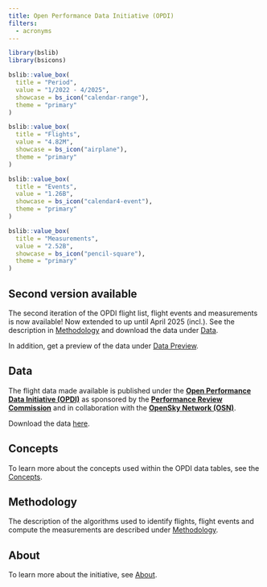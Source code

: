```yaml
---
title: Open Performance Data Initiative (OPDI)
filters:
  - acronyms
---
```


```r
library(bslib)
library(bsicons)
```



::: {layout-ncol=2}
```r
bslib::value_box(
  title = "Period",
  value = "1/2022 - 4/2025",
  showcase = bs_icon("calendar-range"),
  theme = "primary"
)
```

```r
bslib::value_box(
  title = "Flights",
  value = "4.82M", 
  showcase = bs_icon("airplane"),
  theme = "primary"
)
```
:::

::: {layout-ncol=2}
```r
bslib::value_box(
  title = "Events",
  value = "1.26B",
  showcase = bs_icon("calendar4-event"),
  theme = "primary"
)
```

```r
bslib::value_box(
  title = "Measurements",
  value = "2.52B",
  showcase = bs_icon("pencil-square"),
  theme = "primary"
)
```
:::

::: {.callout-tip}
## Second version available

The second iteration of the OPDI flight list, flight events and measurements is now available! Now extended to up until April 2025 (incl.). See the description in [Methodology](/methodology.html) and download the data under [Data](/data.html).

In addition, get a preview of the data under [Data Preview](/data-preview.html).
:::

## Data

The flight data made available is published under the **[Open Performance Data Initiative (OPDI)](https://www.opdi.aero/)** as sponsored by
the **[Performance Review Commission](https://ansperformance.eu/about/prc/)** and in collaboration with the **[OpenSky Network (OSN)](https://opensky-network.org/)**. 

Download the data [here](https://opdi.aero/data).

## Concepts

To learn more about the concepts used within the OPDI data tables, see the [Concepts](https://opdi.aero/concepts).

## Methodology
The description of the algorithms used to identify flights, flight events and compute the measurements are described under [Methodology](https://opdi.aero/concepts).

## About

To learn more about the initiative, see [About](https://opdi.aero/concepts).
